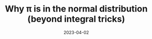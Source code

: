 ---
title: Why π is in the normal distribution (beyond integral tricks)
description: A classic proof explaining the pi in a Gaussian distribution, combined with a derivation of that distribution, the Herschl-Maxwell derivation, that explains why the proof is reasonable.
date: 2023-04-02
video: cy8r7WSuT1I
source: _2023/clt/integral.py
credits:
- Lesson by Grant Sanderson
---